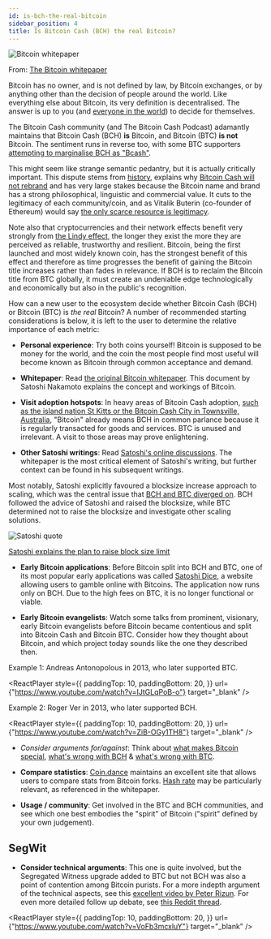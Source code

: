 ```yaml
---
id: is-bch-the-real-bitcoin
sidebar_position: 4
title: Is Bitcoin Cash (BCH) the real Bitcoin?
---
```



<img src={whitepaperUrl} alt="Bitcoin whitepaper" />

From: [The Bitcoin whitepaper](/bitcoin.pdf)

Bitcoin has no owner, and is not defined by law, by Bitcoin exchanges, or by anything other than the decision of people around the world. Like everything else about Bitcoin, its very definition is decentralised. The answer is up to you (and [everyone in the world](/faqs/Global-Reserve-Currency/what-do-you-mean-global-reserve-currency)) to decide for themselves.

The Bitcoin Cash community (and The Bitcoin Cash Podcast) adamantly maintains that Bitcoin Cash (BCH) **is** Bitcoin, and Bitcoin (BTC) **is not** Bitcoin. The sentiment runs in reverse too, with some BTC supporters [attempting to marginalise BCH as "Bcash"](/faqs/Other/whats-with-the-name-bcash).

This might seem like strange semantic pedantry, but it is actually critically important. This dispute stems from [history](/start#episode-8-of-10-bitcoin-cash), explains why [Bitcoin Cash will not rebrand](/faqs/BCH/will-bitcoin-cash-rebrand) and has very large stakes because the Bitcoin name and brand has a strong philosophical, linguistic and commercial value. It cuts to the legitimacy of each community/coin, and as Vitalik Buterin (co-founder of Ethereum) would say [the only scarce resource is legitimacy](https://vitalik.ca/general/2021/03/23/legitimacy.html).

Note also that cryptocurrencies and their network effects benefit very strongly from [the Lindy effect](https://en.wikipedia.org/wiki/Lindy_effect), the longer they exist the more they are perceived as reliable, trustworthy and resilient. Bitcoin, being the first launched and most widely known coin, has the strongest benefit of this effect and therefore as time progresses the benefit of gaining the Bitcoin title increases rather than fades in relevance. If BCH is to reclaim the Bitcoin title from BTC globally, it must create an undeniable edge technologically and economically but also in the public's recognition.

How can a new user to the ecosystem decide whether Bitcoin Cash (BCH) or Bitcoin (BTC) is _the real_ Bitcoin? A number of recommended starting considerations is below, it is left to the user to determine the relative importance of each metric:

- **Personal experience**: Try both coins yourself! Bitcoin is supposed to be money for the world, and the coin the most people find most useful will become known as Bitcoin through common acceptance and demand.

- **Whitepaper**: Read [the original Bitcoin whitepaper](/bitcoin.pdf). This document by Satoshi Nakamoto explains the concept and workings of Bitcoin.

- **Visit adoption hotspots**: In heavy areas of Bitcoin Cash adoption, [such as the island nation St Kitts or the Bitcoin Cash City in Townsville, Australia](/faqs/BCH/is-BCH-spreading), "Bitcoin" already means BCH in common parlance because it is regularly transacted for goods and services. BTC is unused and irrelevant. A visit to those areas may prove enlightening.

- **Other Satoshi writings**: Read [Satoshi's online discussions](https://satoshi.nakamotoinstitute.org/). The whitepaper is the most critical element of Satoshi's writing, but further context can be found in his subsequent writings.

Most notably, Satoshi explicitly favoured a blocksize increase approach to scaling, which was the central issue that [BCH and BTC diverged on](/start#episode-8-of-10-bitcoin-cash). BCH followed the advice of Satoshi and raised the blocksize, while BTC determined not to raise the blocksize and investigate other scaling solutions.

<img src={blocksizeUrl} alt="Satoshi quote" />

[Satoshi explains the plan to raise block size limit](https://bitcointalk.org/index.php?topic=1347.msg15366#msg15366)

- **Early Bitcoin applications**: Before Bitcoin split into BCH and BTC, one of its most popular early applications was called [Satoshi Dice](https://satoshidice.com/), a website allowing users to gamble online with Bitcoins. The application now runs only on BCH. Due to the high fees on BTC, it is no longer functional or viable.

- **Early Bitcoin evangelists**: Watch some talks from prominent, visionary, early Bitcoin evangelists before Bitcoin became contentious and split into Bitcoin Cash and Bitcoin BTC. Consider how they thought about Bitcoin, and which project today sounds like the one they described then.

Example 1: Andreas Antonopolous in 2013, who later supported BTC.

<ReactPlayer
style={{
      paddingTop: 10,
      paddingBottom: 20,
    }}
url={"https://www.youtube.com/watch?v=IJtGLqPoB-o"}
target="\_blank"
/>

Example 2: Roger Ver in 2013, who later supported BCH.

<ReactPlayer
style={{
      paddingTop: 10,
      paddingBottom: 20,
    }}
url={"https://www.youtube.com/watch?v=ZiB-OGy1TH8"}
target="\_blank"
/>

- *Consider arguments for/against*: Think about [what makes Bitcoin special](/faqs/BCH/why-bitcoin-cash), [what's wrong with BCH](/faqs/BCH/why-not-bitcoin-cash) & [what's wrong with BTC](/faqs/BCH-vs-BTC/whats-wrong-with-bitcoin-btc).

- **Compare statistics**: [Coin.dance](https://coin.dance/) maintains an excellent site that allows users to compare stats from Bitcoin forks. [Hash rate](/faqs/BCH-vs-BTC/is-low-hashrate-a-problem) may be particularly relevant, as referenced in the whitepaper.

- **Usage / community**: Get involved in the BTC and BCH communities, and see which one best embodies the "spirit" of Bitcoin ("spirit" defined by your own judgement).

## SegWit

- **Consider technical arguments**: This one is quite involved, but the Segregated Witness upgrade added to BTC but not BCH was also a point of contention among Bitcoin purists. For a more indepth argument of the technical aspects, see this [excellent video by Peter Rizun](https://www.youtube.com/watch?v=VoFb3mcxluY). For even more detailed follow up debate, see [this Reddit thread](https://www.reddit.com/r/btc/comments/d15wjd/history_lesson_dr_peter_rizun_segwit_coins_are/ezi624w/?context=10000).

<ReactPlayer
style={{
      paddingTop: 10,
      paddingBottom: 20,
    }}
url={"https://www.youtube.com/watch?v=VoFb3mcxluY"}
target="\_blank"
/>
